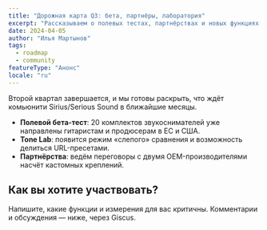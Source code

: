 ```yaml
---
title: "Дорожная карта Q3: бета, партнёры, лаборатория"
excerpt: "Рассказываем о полевых тестах, партнёрствах и новых функциях Tone Lab."
date: 2024-04-05
author: "Илья Мартынов"
tags:
  - roadmap
  - community
featureType: "Анонс"
locale: "ru"
---
```



Второй квартал завершается, и мы готовы раскрыть, что ждёт комьюнити Sirius/Serious Sound в ближайшие месяцы.

- **Полевой бета-тест**: 20 комплектов звукоснимателей уже направлены гитаристам и продюсерам в ЕС и США.
- **Tone Lab**: появится режим «слепого» сравнения и возможность делиться URL-пресетами.
- **Партнёрства**: ведём переговоры с двумя OEM-производителями насчёт кастомных креплений.

## Как вы хотите участвовать?

<FormbricksSurvey surveyId="clru-survey" mode="inline" />

Напишите, какие функции и измерения для вас критичны. Комментарии и обсуждения — ниже, через Giscus.
